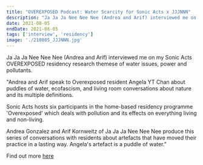 ```yaml
---
title: "OVEREXPOSED Podcast: Water Scarcity for Sonic Acts x JJJNNN"
description: "Ja Ja Ja Nee Nee Nee (Andrea and Arif) interviewed me on my Sonic Acts OVEREXPOSED residency research themese of water issues, power and pollutants.  "
date: 2021-08-05
endDate: 2021-08-05
tags: ['interview', 'residency']
image: './210805_JJJNNN.jpg'
---
```


Ja Ja Ja Nee Nee Nee (Andrea and Arif) interviewed me on my Sonic Acts OVEREXPOSED residency research themese of water issues, power and pollutants. 

"Andrea and Arif speak to Overexposed resident Angela YT Chan about puddles of water, ecofascism, and living room conversations about nature and its multiple definitions.

Sonic Acts hosts six participants in the home-based residency programme 'Overexposed' which deals with pollution and its effects on everything living and non-living.

Andrea Gonzalez and Arif Kornweitz of Ja Ja Ja Nee Nee Nee produce this series of conversations with residents about artefacts that have moved their practice in a lasting way. Angela's artefact is a puddle of water."


Find out more [here](https://jajajaneeneenee.com/shows/water-scarcity/)